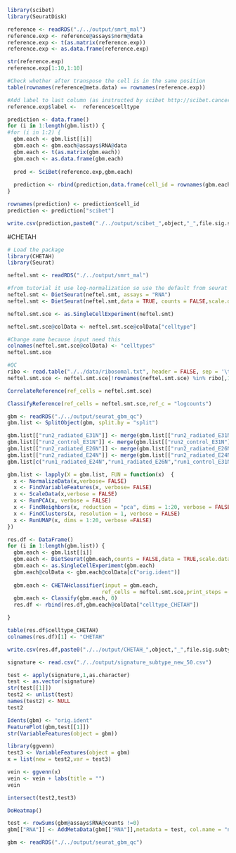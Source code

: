 
```r
library(scibet)
library(SeuratDisk)
```

```r
reference <- readRDS("./../output/smrt_mal")
reference.exp <- reference@assays$norm@data
reference.exp <- t(as.matrix(reference.exp))
reference.exp <- as.data.frame(reference.exp)

str(reference.exp)
reference.exp[1:10,1:10]

#Check whether after transpose the cell is in the same position
table(rownames(reference@meta.data) == rownames(reference.exp))

#Add label to last column (as instructed by scibet http://scibet.cancer-pku.cn/document.html)
reference.exp$label <-  reference$celltype 
```



```r
prediction <- data.frame()
for (i in 1:length(gbm.list)) {
#for (i in 1:2) {
  gbm.each <- gbm.list[[i]] 
  gbm.each <- gbm.each@assays$RNA@data
  gbm.each <- t(as.matrix(gbm.each))
  gbm.each <- as.data.frame(gbm.each)
  
  pred <- SciBet(reference.exp,gbm.each)
  
  prediction <- rbind(prediction,data.frame(cell_id = rownames(gbm.each),scibet = pred))
}
```

```r
rownames(prediction) <- prediction$cell_id
prediction <- prediction["scibet"]
```


```r
write.csv(prediction,paste0("./../output/scibet_",object,"_",file.sig.subtype,".csv"),row.names = TRUE)
```
#CHETAH
```r
# Load the package
library(CHETAH)
library(Seurat)
```

```r
neftel.smt <- readRDS("./../output/smrt_mal") 

#from tutorial it use log-normalization so use the default from seurat
neftel.smt <- DietSeurat(neftel.smt, assays = "RNA")
neftel.smt <- DietSeurat(neftel.smt,data = TRUE, counts = FALSE,scale.data = FALSE)

neftel.smt.sce <- as.SingleCellExperiment(neftel.smt)
```

```r
neftel.smt.sce@colData <- neftel.smt.sce@colData["celltype"] 

#Change name because input need this
colnames(neftel.smt.sce@colData) <- "celltypes"
neftel.smt.sce
```
```r
#QC
ribo <- read.table("./../data/ribosomal.txt", header = FALSE, sep = '\t')
neftel.smt.sce <- neftel.smt.sce[!rownames(neftel.smt.sce) %in% ribo[,1], ]
```
```r
CorrelateReference(ref_cells = neftel.smt.sce)
```

```r
ClassifyReference(ref_cells = neftel.smt.sce,ref_c = "logcounts")
```


```r
gbm <- readRDS("./../output/seurat_gbm_qc")
gbm.list <- SplitObject(gbm, split.by = "split")

gbm.list[["run2_radiated_E31N"]] <- merge(gbm.list[["run2_radiated_E31N"]], y=gbm.list[["run1_radiated_E31N"]])
gbm.list[["run2_control_E31N"]] <- merge(gbm.list[["run2_control_E31N"]], y=gbm.list[["run1_control_E31N"]])
gbm.list[["run2_radiated_E26N"]] <- merge(gbm.list[["run2_radiated_E26N"]], y=gbm.list[["run1_radiated_E26N"]])
gbm.list[["run2_radiated_E24N"]] <- merge(gbm.list[["run2_radiated_E24N"]], y=gbm.list[["run1_radiated_E24N"]])
gbm.list[c("run1_radiated_E24N","run1_radiated_E26N","run1_control_E31N","run1_radiated_E31N")] <- NULL
```


```r
gbm.list <- lapply(X = gbm.list, FUN = function(x)  {
  x <- NormalizeData(x,verbose= FALSE)
  x <- FindVariableFeatures(x, verbose= FALSE)
  x <- ScaleData(x,verbose = FALSE)
  x <- RunPCA(x, verbose = FALSE)
  x <- FindNeighbors(x, reduction = "pca", dims = 1:20, verbose = FALSE)
  x <- FindClusters(x, resolution = 1, verbose = FALSE)
  x <- RunUMAP(x, dims = 1:20, verbose =FALSE)
})
```

```r
res.df <- DataFrame()
for (i in 1:length(gbm.list)) {
  gbm.each <- gbm.list[[i]]
  gbm.each <- DietSeurat(gbm.each,counts = FALSE,data = TRUE,scale.data = FALSE, dimreducs = "umap")
  gbm.each <- as.SingleCellExperiment(gbm.each)
  gbm.each@colData <- gbm.each@colData[c("orig.ident")]
  
  gbm.each <- CHETAHclassifier(input = gbm.each,
                              ref_cells = neftel.smt.sce,print_steps = FALSE)
  gbm.each <- Classify(gbm.each, 0)
  res.df <- rbind(res.df,gbm.each@colData["celltype_CHETAH"])

}
```
```r
table(res.df$celltype_CHETAH)
colnames(res.df)[1] <- "CHETAH"
```

```r
write.csv(res.df,paste0("./../output/CHETAH_",object,"_",file.sig.subtype,".csv"),row.names = TRUE)
```


```r
signature <- read.csv("./../output/signature_subtype_new_50.csv")
```
```r
test <- apply(signature,1,as.character)
test <- as.vector(signature)
str(test[[1]])
test2 <- unlist(test)
names(test2) <- NULL
test2
```

```r
Idents(gbm) <- "orig.ident"
FeaturePlot(gbm,test[[1]])
str(VariableFeatures(object = gbm))
```

```r
library(ggvenn)
test3 <- VariableFeatures(object = gbm)
x = list(new = test2,var = test3)

vein <- ggvenn(x)
vein <- vein + labs(title = "")
vein
```

```r
intersect(test2,test3)
```



```r
DoHeatmap()
```


```r
test <- rowSums(gbm@assays$RNA@counts !=0)
gbm[["RNA"]] <- AddMetaData(gbm[["RNA"]],metadata = test, col.name = "nCell_RNA")

gbm <- readRDS("./../output/seurat_gbm_qc")
```

